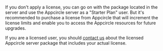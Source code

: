 If you don't apply a license, you can go on with the package located in the server and use the Appcircle server as a "Starter Plan" user. But it's recommended to purchase a license from Appcircle that will increment the license limits and enable you to access the Appcircle resources for future upgrades.

If you are a licensed user, you should [contact us](https://appcircle.io/support/) about the licensed Appcircle server package that includes your actual license.